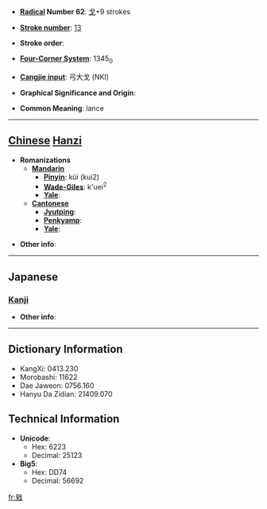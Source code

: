 * '''[[Wiktionary:Chinese radical index| Radical]] Number 62''': [[Wiktionary:Chinese radical index 戈|戈]]+9 strokes

* '''[[Wiktionary:Chinese total strokes index|Stroke number]]''': [[Wiktionary:Chinese total strokes index 13|13]]

* '''Stroke order''': 

* '''[[Wiktionary:Chinese four corner index|Four-Corner System]]''': 1345<sub>0</sub>

* '''[[Wiktionary:Chinese Cangjie index|Cangjie input]]''': 弓大戈 (NKI)

* '''Graphical Significance and Origin''': 

* '''Common Meaning''': lance

----

== [[Chinese]] [[Hanzi]] ==

* '''Romanizations'''
** '''[[Mandarin]]'''
*** '''[[Pinyin]]''': kúi (kui2)
*** '''[[Wade-Giles]]''': k'uei<sup>2</sup>
*** '''[[Yale]]''': 
** '''[[Cantonese]]'''
*** '''[[Jyutping]]''':
*** '''[[Penkyamp]]''': 
*** '''[[Yale]]''': 

* '''Other info''': 

----

==Japanese==
===[[Kanji]]===
{{kanji|on readings=[[き]] (ki), [[ぎ]] (gi)|kun readings=[[ほこ]] (hoko)}}

* '''Other info''':  

----

== Dictionary Information ==

* KangXi: 0413.230
* Morobashi: 11622
* Dae Jaweon: 0756.160
* Hanyu Da Zidian: 21409.070

== Technical Information ==

* '''Unicode''':
** Hex: 6223
** Decimal: 25123
* '''Big5''':
** Hex: DD74
** Decimal: 56692

[[fr:戣]]